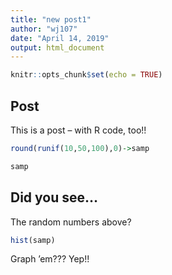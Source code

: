 ```yaml
---
title: "new post1"
author: "wj107"
date: "April 14, 2019"
output: html_document
---
```


```r
knitr::opts_chunk$set(echo = TRUE)
```

## Post

This is a post -- with R code, too!!

```r
round(runif(10,50,100),0)->samp

samp

```

## Did you see...

The random numbers above?

```r
hist(samp)
```

Graph 'em??? Yep!!